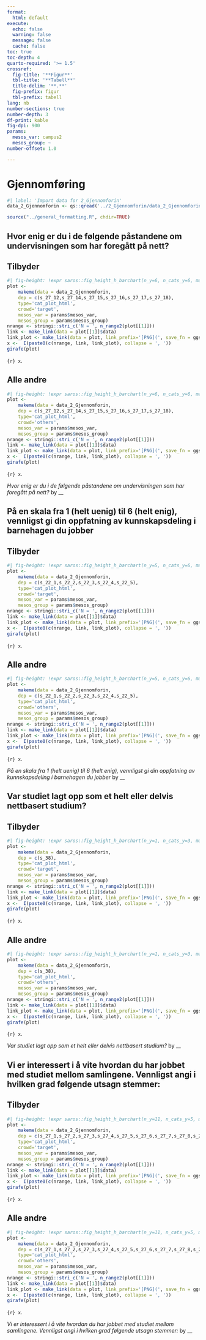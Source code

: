 ```yaml
---
format:
  html: default
execute:
  echo: false
  warning: false
  message: false
  cache: false
toc: true
toc-depth: 4
quarto-required: '>= 1.5'
crossref:
  fig-title: '**Figur**'
  tbl-title: '**Tabell**'
  title-delim: '**.**'
  fig-prefix: figur
  tbl-prefix: tabell
lang: nb
number-sections: true
number-depth: 3
df-print: kable
fig-dpi: 900
params:
  mesos_var: campus2
  mesos_group: ~
number-offset: 1.0

---
```

# Gjennomføring
```r
#| label: 'Import data for 2_Gjennomforin'
data_2_Gjennomforin <- qs::qread('../2_Gjennomforin/data_2_Gjennomforin.qs')
```
```r
source("../general_formatting.R", chdir=TRUE)
```

## Hvor enig er du i de følgende påstandene om undervisningen som har foregått på nett?{#sec-Hvor-enig-er-du-i-de-folgende-pastandene-om-undervisningen-som-har-foregatt-pa-nett--59}


::: {.panel-tabset}

## Tilbyder

::: {#fig-gjennomforing-s-271-fct-cat-plot-html-target}

```r
#| fig-height: !expr saros::fig_height_h_barchart(n_y=6, n_cats_y=6, max_chars_cats_y=22)
plot <-
	makeme(data = data_2_Gjennomforin,
	dep = c(s_27_12,s_27_14,s_27_15,s_27_16,s_27_17,s_27_18),
	type='cat_plot_html',
	crowd='target',
	mesos_var = params$mesos_var,
	mesos_group = params$mesos_group)
nrange <- stringi::stri_c('N = ', n_range2(plot[[1]]))
link <- make_link(data = plot[[1]]$data)
link_plot <- make_link(data = plot, link_prefix='[PNG](', save_fn = ggsaver, file_suffix = '.png')
x <-  I(paste0(c(nrange, link, link_plot), collapse = ', '))
girafe(plot)
```

`{r} x`.

:::


## Alle andre

::: {#fig-gjennomforing-s-271-fct-cat-plot-html-others}

```r
#| fig-height: !expr saros::fig_height_h_barchart(n_y=6, n_cats_y=6, max_chars_cats_y=22)
plot <-
	makeme(data = data_2_Gjennomforin,
	dep = c(s_27_12,s_27_14,s_27_15,s_27_16,s_27_17,s_27_18),
	type='cat_plot_html',
	crowd='others',
	mesos_var = params$mesos_var,
	mesos_group = params$mesos_group)
nrange <- stringi::stri_c('N = ', n_range2(plot[[1]]))
link <- make_link(data = plot[[1]]$data)
link_plot <- make_link(data = plot, link_prefix='[PNG](', save_fn = ggsaver, file_suffix = '.png')
x <-  I(paste0(c(nrange, link, link_plot), collapse = ', '))
girafe(plot)
```

`{r} x`.

:::

_Hvor enig er du i de følgende påstandene om undervisningen som har foregått på nett?_ by __

:::


## På en skala fra 1 (helt uenig) til 6 (helt enig), vennligst gi din oppfatning av kunnskapsdeling i barnehagen du jobber{#sec-Pa-en-skala-fra-1-helt-uenig-til-6-helt-enig-vennligst-gi-din-oppfatning-av-kunnskapsdeling-i-barnehagen-du-jobber-72}


::: {.panel-tabset}

## Tilbyder

::: {#fig-gjennomforing-s-2-fct-cat-plot-html-target}

```r
#| fig-height: !expr saros::fig_height_h_barchart(n_y=5, n_cats_y=6, max_chars_cats_y=14)
plot <-
	makeme(data = data_2_Gjennomforin,
	dep = c(s_22_1,s_22_2,s_22_3,s_22_4,s_22_5),
	type='cat_plot_html',
	crowd='target',
	mesos_var = params$mesos_var,
	mesos_group = params$mesos_group)
nrange <- stringi::stri_c('N = ', n_range2(plot[[1]]))
link <- make_link(data = plot[[1]]$data)
link_plot <- make_link(data = plot, link_prefix='[PNG](', save_fn = ggsaver, file_suffix = '.png')
x <-  I(paste0(c(nrange, link, link_plot), collapse = ', '))
girafe(plot)
```

`{r} x`.

:::


## Alle andre

::: {#fig-gjennomforing-s-2-fct-cat-plot-html-others}

```r
#| fig-height: !expr saros::fig_height_h_barchart(n_y=5, n_cats_y=6, max_chars_cats_y=14)
plot <-
	makeme(data = data_2_Gjennomforin,
	dep = c(s_22_1,s_22_2,s_22_3,s_22_4,s_22_5),
	type='cat_plot_html',
	crowd='others',
	mesos_var = params$mesos_var,
	mesos_group = params$mesos_group)
nrange <- stringi::stri_c('N = ', n_range2(plot[[1]]))
link <- make_link(data = plot[[1]]$data)
link_plot <- make_link(data = plot, link_prefix='[PNG](', save_fn = ggsaver, file_suffix = '.png')
x <-  I(paste0(c(nrange, link, link_plot), collapse = ', '))
girafe(plot)
```

`{r} x`.

:::

_På en skala fra 1 (helt uenig) til 6 (helt enig), vennligst gi din oppfatning av kunnskapsdeling i barnehagen du jobber_ by __

:::


## Var studiet lagt opp som et helt eller delvis nettbasert studium?{#sec-Var-studiet-lagt-opp-som-et-helt-eller-delvis-nettbasert-studium--00}


::: {.panel-tabset}

## Tilbyder

::: {#fig-gjennomforing-s-38-fct-cat-plot-html-target}

```r
#| fig-height: !expr saros::fig_height_h_barchart(n_y=1, n_cats_y=3, max_chars_cats_y=48)
plot <-
	makeme(data = data_2_Gjennomforin,
	dep = c(s_38),
	type='cat_plot_html',
	crowd='target',
	mesos_var = params$mesos_var,
	mesos_group = params$mesos_group)
nrange <- stringi::stri_c('N = ', n_range2(plot[[1]]))
link <- make_link(data = plot[[1]]$data)
link_plot <- make_link(data = plot, link_prefix='[PNG](', save_fn = ggsaver, file_suffix = '.png')
x <-  I(paste0(c(nrange, link, link_plot), collapse = ', '))
girafe(plot)
```

`{r} x`.

:::


## Alle andre

::: {#fig-gjennomforing-s-38-fct-cat-plot-html-others}

```r
#| fig-height: !expr saros::fig_height_h_barchart(n_y=1, n_cats_y=3, max_chars_cats_y=48)
plot <-
	makeme(data = data_2_Gjennomforin,
	dep = c(s_38),
	type='cat_plot_html',
	crowd='others',
	mesos_var = params$mesos_var,
	mesos_group = params$mesos_group)
nrange <- stringi::stri_c('N = ', n_range2(plot[[1]]))
link <- make_link(data = plot[[1]]$data)
link_plot <- make_link(data = plot, link_prefix='[PNG](', save_fn = ggsaver, file_suffix = '.png')
x <-  I(paste0(c(nrange, link, link_plot), collapse = ', '))
girafe(plot)
```

`{r} x`.

:::

_Var studiet lagt opp som et helt eller delvis nettbasert studium?_ by __

:::


## Vi er interessert i å vite hvordan du har jobbet med studiet mellom samlingene. Vennligst angi i hvilken grad følgende utsagn stemmer:{#sec-Vi-er-interessert-i-a-vite-hvordan-du-har-jobbet-med-studiet-mellom-samlingene-Vennligst-angi-i-hvilken-grad-folgende-utsagn-stemmer--58}


::: {.panel-tabset}

## Tilbyder

::: {#fig-gjennomforing-s-27-fct-cat-plot-html-target}

```r
#| fig-height: !expr saros::fig_height_h_barchart(n_y=11, n_cats_y=5, max_chars_cats_y=18)
plot <-
	makeme(data = data_2_Gjennomforin,
	dep = c(s_27_1,s_27_2,s_27_3,s_27_4,s_27_5,s_27_6,s_27_7,s_27_8,s_27_9,s_27_10,s_27_11),
	type='cat_plot_html',
	crowd='target',
	mesos_var = params$mesos_var,
	mesos_group = params$mesos_group)
nrange <- stringi::stri_c('N = ', n_range2(plot[[1]]))
link <- make_link(data = plot[[1]]$data)
link_plot <- make_link(data = plot, link_prefix='[PNG](', save_fn = ggsaver, file_suffix = '.png')
x <-  I(paste0(c(nrange, link, link_plot), collapse = ', '))
girafe(plot)
```

`{r} x`.

:::


## Alle andre

::: {#fig-gjennomforing-s-27-fct-cat-plot-html-others}

```r
#| fig-height: !expr saros::fig_height_h_barchart(n_y=11, n_cats_y=5, max_chars_cats_y=18)
plot <-
	makeme(data = data_2_Gjennomforin,
	dep = c(s_27_1,s_27_2,s_27_3,s_27_4,s_27_5,s_27_6,s_27_7,s_27_8,s_27_9,s_27_10,s_27_11),
	type='cat_plot_html',
	crowd='others',
	mesos_var = params$mesos_var,
	mesos_group = params$mesos_group)
nrange <- stringi::stri_c('N = ', n_range2(plot[[1]]))
link <- make_link(data = plot[[1]]$data)
link_plot <- make_link(data = plot, link_prefix='[PNG](', save_fn = ggsaver, file_suffix = '.png')
x <-  I(paste0(c(nrange, link, link_plot), collapse = ', '))
girafe(plot)
```

`{r} x`.

:::

_Vi er interessert i å vite hvordan du har jobbet med studiet mellom samlingene. Vennligst angi i hvilken grad følgende utsagn stemmer:_ by __

:::
